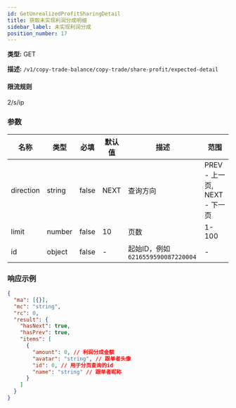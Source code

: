 ```yaml
---
id: GetUnrealizedProfitSharingDetail
title: 获取未实现利润分成明细
sidebar_label: 未实现利润分成
position_number: 17
---
```


**类型:** GET

**描述:** `/v1/copy-trade-balance/copy-trade/share-profit/expected-detail`

#### 限流规则

2/s/ip

### 参数

| 名称 | 类型 | 必填 | 默认值 | 描述 | 范围 |
| --- | --- | --- | --- | --- | --- |
| direction | string | false | NEXT | 查询方向 | PREV - 上一页, NEXT - 下一页 |
| limit | number | false | 10 | 页数 | 1-100 |
| id | object | false | - | 起始ID，例如 `6216559590087220004` | - |

### 响应示例

```json title="响应"
{
  "ma": [{}],
  "mc": "string",
  "rc": 0,
  "result": {
    "hasNext": true,
    "hasPrev": true,
    "items": [
      {
        "amount": 0, // 利润分成金额
        "avatar": "string", // 跟单者头像
        "id": 0, // 用于分页查询的id
        "name": "string" // 跟单者昵称
      }
    ]
  }
}
```